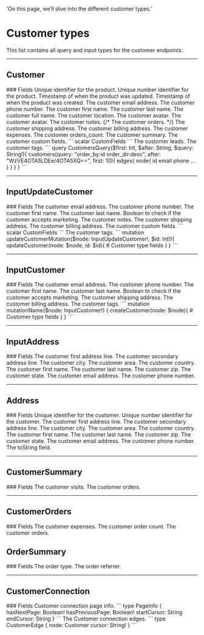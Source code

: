   'On this page, we’ll dive into the different customer types.'

# Customer types
This list contains all query and input types for the customer endpoints.

---

## Customer

<Row>
  <Col>
		### Fields
		<Properties> 
			<Property name="id" type="ID!">
				Unique identifier for the product.
			</Property>
			<Property name="_id" type="Int!">
				Unique number identifier for the product.
			</Property>
			<Property name="updated_at" label="TimeStamp!" route='/other#timestamp'>
				Timestamp of when the product was updated.
			</Property>
			<Property name="created_at" label="TimeStamp!" route='/other#timestamp'>
				Timestamp of when the product was created.
			</Property>
			<Property name="email" type="Email!">
				The customer email address.
			</Property>
			<Property name="phone" type="String!">
				The customer phone number.
			</Property>
			<Property name="first_name" type="String!">
				The customer first name.
			</Property>
			<Property name="last_name" type="String!">
				The customer last name.
			</Property>
			<Property name="full_name" type="String!">
				The customer full name.
			</Property>
			<Property name="location" type="String">
				The customer location.
			</Property>
			<Property name="avatar" type="String!">
				The customer avatar.
			</Property>
			<Property name="accepts_marketing" type="Boolean!">
				The customer avatar.
			</Property>
			<Property name="notes" type="String">
				The customer notes.
			</Property>
			{/* <Property name="orders" label="[Order!]!" route="/orders/types#order">
				The customer orders.
			</Property> */}
			<Property name="shipping_address" label="Address" route="/customers/types#address">
				The customer shipping address.
			</Property>
			<Property name="billing_address" label="Address" route="/customers/types#address">
				The customer billing address.
			</Property>
			<Property name="expenses" type="Float!">
				The customer expenses.
			</Property>
			<Property name="orders_count" type="Int!">
				The customer orders_count.
			</Property>
			<Property name="summary" label="CustomerSummary!" route="/customers/types#customer-summary">
				The customer summary.
			</Property>
			<Property name="custom" type="CustomFields">
				The customer custom fields.
				```
				scalar CustomFields
				```
			</Property>
			<Property name="leads" type="[Lead!]!">
				The customer leads.
			</Property>
			<Property name="tags" type="[String!]!">
				The customer tags.
			</Property>
		</Properties>
  </Col>
  <Col sticky>
    <CodeGroup title="Request" tag="POST" label="https://services.lightfunnels.com/api/v2">
			```
			query CustomersQuery($first: Int, $after: String, $query: String!){
				customers(query: "order_by:id order_dir:desc", after: "WzVE4OTA5LDEe/4OTA5XQ==", first: 10){
					edges{
						node{
							id
							email
							phone
							...
						}
					}
				}
			}
			```
    </CodeGroup>
  </Col>
</Row>

---

## InputUpdateCustomer

<Row>
  <Col>
		### Fields
		<Properties> 
			<Property name="email" type="String">
				The customer email address.
			</Property>
			<Property name="phone" type="String">
				The customer phone number.
			</Property>
			<Property name="first_name" type="String">
				The customer first name.
			</Property>
			<Property name="last_name" type="String">
				The customer last name.
			</Property>
			<Property name="accepts_marketing" type="Boolean">
				Boolean to check if the customer accepts marketing.
			</Property>
			<Property name="notes" type="String">
				The customer notes.
			</Property>
			<Property name="shipping_address" label="InputAddress" route="/customers/types#input-address">
				The customer shipping address.
			</Property>
			<Property name="billing_address" label="InputAddress" route="/customers/types#input-address">
				The customer billing address.
			</Property>
			<Property name="custom" type="CustomFields">
				The customer custom fields.
				```
				scalar CustomFields
				```
			</Property>
			<Property name="tags" type="[String!]">
				The customer tags.
			</Property>
		</Properties>
  </Col>
  <Col sticky>
    <CodeGroup title="Request" tag="POST" label="https://services.lightfunnels.com/api/v2">
			```
			mutation updateCustomerMutation($node: InputUpdateCustomer!, $id: Int!){
				updateCustomer(node: $node, id: $id){
					# Customer type fields
				}
			}
			```
    </CodeGroup>
  </Col>
</Row>

---

## InputCustomer

<Row>
  <Col>
		### Fields
		<Properties> 
			<Property name="email" type="String!">
				The customer email address.
			</Property>
			<Property name="phone" type="String!">
				The customer phone number.
			</Property>
			<Property name="first_name" type="String!">
				The customer first name.
			</Property>
			<Property name="last_name" type="String!">
				The customer last name.
			</Property>
			<Property name="accepts_marketing" type="Boolean!">
				Boolean to check if the customer accepts marketing.
			</Property>
			<Property name="shipping_address" label="InputAddress" route="/customers/types#input-address">
				The customer shipping address.
			</Property>
			<Property name="billing_address" label="InputAddress" route="/customers/types#input-address">
				The customer billing address.
			</Property>
			<Property name="tags" type="[String!]!">
				The customer tags.
			</Property>
		</Properties>
  </Col>
  <Col sticky>
    <CodeGroup title="Request" tag="POST" label="https://services.lightfunnels.com/api/v2">
			```
			mutation mutationName($node: InputCustomer!) {
				createCustomer(node: $node){
					# Customer type fields
				}
			}
			```
    </CodeGroup>
  </Col>
</Row>

---

## InputAddress

<Row>
  <Col>
		### Fields
		<Properties> 
			<Property name="line1" type="String">
				The customer first address line.
			</Property>
			<Property name="line2" type="String">
				The customer secondary address line.
			</Property>
			<Property name="city" type="String">
				The customer city.
			</Property>
			<Property name="area" type="String">
				The customer area.
			</Property>
			<Property name="country" type="String">
				The customer country.
			</Property>
			<Property name="first_name" type="String">
				The customer first name.
			</Property>
			<Property name="last_name" type="String">
				The customer last name.
			</Property>
			<Property name="zip" type="String">
				The customer zip.
			</Property>
			<Property name="state" type="String">
				The customer state.
			</Property>
			<Property name="email" type="String">
				The customer email address.
			</Property>
			<Property name="phone" type="String">
				The customer phone number.
			</Property>
		</Properties>
  </Col>
</Row>

---

## Address

<Row>
  <Col>
		### Fields
		<Properties> 
			<Property name="id" type="ID!">
				Unique identifier for the customer.
			</Property>
			<Property name="_id" type="Int!">
				Unique number identifier for the customer.
			</Property>
			<Property name="line1" type="String!">
				The customer first address line.
			</Property>
			<Property name="line2" type="String!">
				The customer secondary address line.
			</Property>
			<Property name="city" type="String!">
				The customer city.
			</Property>
			<Property name="area" type="String!">
				The customer area.
			</Property>
			<Property name="country" type="String">
				The customer country.
			</Property>
			<Property name="first_name" type="String!">
				The customer first name.
			</Property>
			<Property name="last_name" type="String!">
				The customer last name.
			</Property>
			<Property name="zip" type="String!">
				The customer zip.
			</Property>
			<Property name="state" type="String!">
				The customer state.
			</Property>
			<Property name="email" type="String!">
				The customer email address.
			</Property>
			<Property name="phone" type="String!">
				The customer phone number.
			</Property>
			<Property name="toString" type="String!">
				The toString field.
			</Property>
		</Properties>
  </Col>
</Row>

---

## CustomerSummary

<Row>
  <Col>
		### Fields
		<Properties> 
			<Property name="visits" type="Int!">
				The customer visits.
			</Property>
			<Property name="orders" label='CustomerOrders!' type="/customers/types#customer-orders">
				The customer orders.
			</Property>
		</Properties>
  </Col>
</Row>

---

## CustomerOrders

<Row>
  <Col>
		### Fields
		<Properties> 
			<Property name="expenses" type="Float!">
				The customer expenses.
			</Property>
			<Property name="count" type="Int!">
				The customer order count.
			</Property>
			<Property name="list" type='[OrderSummary!]!' type="/orders/types#order-summary">
				The customer orders.
			</Property>
		</Properties>
  </Col>
</Row>

## OrderSummary

<Row>
  <Col>
		### Fields
		<Properties> 
			<Property name="order" label="Order!" route='/orders/types#order'>
				The order type.
			</Property>
			<Property name="referrer" type="String">
				The order referrer.
			</Property>
		</Properties>
  </Col>
</Row>

---

## CustomerConnection

<Row>
  <Col>
		### Fields
		<Properties> 
			<Property name="pageInfo" type="PageInfo!">
				Customer connection page info.
				```
				type PageInfo {
					hasNextPage: Boolean!
					hasPreviousPage: Boolean!
					startCursor: String
					endCursor: String
				}
				```
			</Property>
			<Property name="edges" type="[CustomerEdge]">
				The Customer connection edges.
				```
				type CustomerEdge {
					node: Customer
					cursor: String!
				}
				```
			</Property>
		</Properties>
  </Col>
</Row>